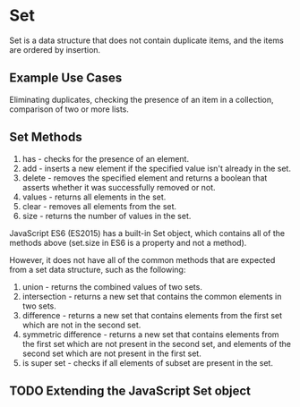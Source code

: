 # Set

Set is a data structure that does not contain duplicate items, and the items are ordered by insertion.

## Example Use Cases

Eliminating duplicates, checking the presence of an item in a collection, comparison of two or more lists.

## Set Methods

1. has - checks for the presence of an element.
2. add - inserts a new element if the specified value isn't already in the set.
3. delete - removes the specified element and returns a boolean that asserts whether it was successfully removed or not.
4. values - returns all elements in the set.
5. clear - removes all elements from the set.
6. size - returns the number of values in the set.

JavaScript ES6 (ES2015) has a built-in Set object, which contains all of the methods above (set.size in ES6 is a property and not a method).

However, it does not have all of the common methods that are expected from a set data structure, such as the following:

1. union - returns the combined values of two sets.
2. intersection - returns a new set that contains the common elements in two sets.
3. difference - returns a new set that contains elements from the first set which are not in the second set.
4. symmetric difference - returns a new set that contains elements from the first set which are not present in the second set, and elements of the second set which are not present in the first set.
5. is super set - checks if all elements of subset are present in the set.

## TODO Extending the JavaScript Set object